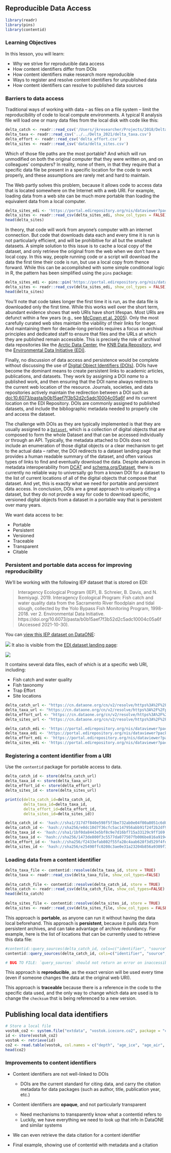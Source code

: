 ## Reproducible Data Access

```r
library(readr)
library(pins)
library(contentid)
```

### Learning Objectives

In this lesson, you will learn:

* Why we strive for reproducible data access
* How content identifiers differ from DOIs
* How content identifiers make research more reproducible
* Ways to register and resolve content identifiers for unpublished data
* How content identifiers can resolve to published data sources

### Barriers to data access

Traditional ways of working with data -- as files on a file system -- limit the 
reproducibility of code to local compute environments. A typical R analysis file will load one or many data files from the local disk with code like this:

```r
delta_catch <- readr::read_csv('/Users/jkresearcher/Projects/2018/Delta_Analysis/delta_catch.csv')
delta_taxa <- readr::read_csv('../../Delta_2021/delta_taxa.csv')
delta_effort <- readr::read_csv('delta_effort.csv')
delta_sites <- readr::read_csv('data/delta_sites.csv')
```

Which of those file paths are the most portable? And which will run unmodified on both the original computer that they were written on, and on colleagues' computers? In reality, none of them, in that they require that a specific data file be present in a specific location for the code to work properly, and these assumptions are rarely met and hard to maintain.

The Web partly solves this problem, because it allows code to access data that is located somewhere on the Internet with a web URI. For example, loading data from a web site can be much more portable than loading the equivalent data from a local computer.

```r
delta_sites_edi <- 'https://portal.edirepository.org/nis/dataviewer?packageid=edi.233.2&entityid=6a82451e84be1fe82c9821f30ffc2d7d'
delta_sites <- readr::read_csv(delta_sites_edi, show_col_types = FALSE)
head(delta_sites)
```
In theory, that code will work from anyone's computer with an internet connection. But code that downloads data each and every time it is run is not particularly efficient, and will be prohibitive for all but the smallest datasets. A simple solution to this issue is to cache a local copy of the dataset, and only retrieve the original from the web when we don't have a local copy. In this way, people running code or a script will download the data the first time their code is run, but use a local copy from thence forward. While this can be accomplished with some simple conditional logic in R, the pattern has been simplified using the `pins` package:

```r
delta_sites_edi <- pins::pin('https://portal.edirepository.org/nis/dataviewer?packageid=edi.233.2&entityid=6a82451e84be1fe82c9821f30ffc2d7d')
delta_sites <- readr::read_csv(delta_sites_edi, show_col_types = FALSE)
head(delta_sites)
```

You'll note that code takes longer the first time it is run, as the data file is downloaded only the first time. While this works well over the short term, abundant evidence shows that web URIs have short lifespan. Most URIs are defunct within a few years (e.g., see [McCown et al. 2005](http://arxiv.org/abs/cs/0511077)). Only the most carefully curated web sites maintain the viability of their links for longer. And maintaining them for decade-long periods requires a focus on archival principles and dedicated staff to ensure that files and the URLs at which they are published remain accessible. This is precisely the role of archival data repositories like the [Arctic Data Center](https://arcticdata.io), the [KNB Data Repository](https://knb.ecoinformatics.org), and the [Environmental Data Initiative (EDI)](https://portal.edirepository.org).

Finally, no discussion of data access and persistence would be complete without discussing the use of [Digital Object Identifiers (DOIs)](https://datacite.org). DOIs have become the dominant means to create persistent links to academic articles, publications, and datasets. They work by assigning a DOI *name* to a published work, and then ensuring that the DOI name always redirects to the current web location of the resource. Journals, societies, and data repositories actively maintain the redirection between a DOI such as [doi:10.6073/pasta/b0b15aef7f3b52d2c5adc10004c05a6f](https://doi.org/10.6073/pasta/b0b15aef7f3b52d2c5adc10004c05a6f) and its current location on the EDI Repository. DOIs are commonly assigned to published datasets, and include the bibliographic metadata needed to properly cite and access the dataset.

The challenge with DOIs as they are typically implemented is that they are usually assigned to a [`Dataset`](https://www.w3.org/TR/vocab-dcat-3/#Class:Dataset), which is a collection of digital objects that are composed to form the whole Dataset and that can be accessed individually or through an API. Typically, the metadata attached to DOIs does not include an enumeration of those digital objects or a clear mechanism to get to the actual data -- rather, the DOI redirects to a dataset landing page that provides a human readable summary of the dataset, and often various types of links to find and eventually download the data. Despite advances in metadata interoperability from [DCAT](https://www.w3.org/TR/vocab-dcat-3/#Class:Dataset) and [schema.org/Dataset](https://schema.org/Dataset), there is currently no reliable way to universally go from a known DOI for a dataset to the list of current locations of all of the digital objects that compose that dataset. And yet, this is exactly what we need for portable and persistent data access. In conclusion, DOIs are a great approach to uniquely citing a dataset, but they do not provde a way for code to download specific, versioned digital objects from a dataset in a portable way that is persistent over many years.

We want data access to be:

- Portable
- Persistent
- Versioned
- Traceable
- Transparent
- Citable

### Persistent and portable data access for improving reproducibility

We'll be working with the following IEP dataset that is stored on EDI:

> Interagency Ecological Program (IEP), B. Schreier, B. Davis, and N. Ikemiyagi. 2019. Interagency Ecological Program: Fish catch and water quality data from the Sacramento River floodplain and tidal slough, collected by the Yolo Bypass Fish Monitoring Program, 1998-2018. ver 2. Environmental Data Initiative. https://doi.org/10.6073/pasta/b0b15aef7f3b52d2c5adc10004c05a6f (Accessed 2021-10-30).

You can [view this IEP dataset on DataONE](https://search.dataone.org/view/https%3A%2F%2Fpasta.lternet.edu%2Fpackage%2Fmetadata%2Feml%2Fedi%2F233%2F2):

![](images/contentid-dataset.png)
It also is visible from the [EDI dataset landing page](https://portal.edirepository.org/nis/mapbrowse?packageid=edi.233.2):

![](images/contentid-edi-landing-page.png)

It contains several data files, each of which is at a specific web URI, including:

- Fish catch and water quality
- Fish taxonomy
- Trap Effort
- Site locations

```r
delta_catch_url <- "https://cn.dataone.org/cn/v2/resolve/https%3A%2F%2Fpasta.lternet.edu%2Fpackage%2Fdata%2Feml%2Fedi%2F233%2F2%2F015e494911cf35c90089ced5a3127334"
delta_taxa_url <- "https://cn.dataone.org/cn/v2/resolve/https%3A%2F%2Fpasta.lternet.edu%2Fpackage%2Fdata%2Feml%2Fedi%2F233%2F2%2F0532048e856d4bd07deea11583b893dd"
delta_effort_url <- "https://cn.dataone.org/cn/v2/resolve/https%3A%2F%2Fpasta.lternet.edu%2Fpackage%2Fdata%2Feml%2Fedi%2F233%2F2%2Face1ef25f940866865d24109b7250955"
delta_sites_url <- "https://cn.dataone.org/cn/v2/resolve/https%3A%2F%2Fpasta.lternet.edu%2Fpackage%2Fdata%2Feml%2Fedi%2F233%2F2%2F6a82451e84be1fe82c9821f30ffc2d7d"
```

```r
delta_catch_edi <- 'https://portal.edirepository.org/nis/dataviewer?packageid=edi.233.2&entityid=015e494911cf35c90089ced5a3127334'
delta_taxa_edi <- 'https://portal.edirepository.org/nis/dataviewer?packageid=edi.233.2&entityid=0532048e856d4bd07deea11583b893dd'
delta_effort_edi <- 'https://portal.edirepository.org/nis/dataviewer?packageid=edi.233.2&entityid=ace1ef25f940866865d24109b7250955'
delta_sites_edi <- 'https://portal.edirepository.org/nis/dataviewer?packageid=edi.233.2&entityid=6a82451e84be1fe82c9821f30ffc2d7d'
```

### Registering a content identifier from a URI

Use the `contentid` package for portable access to data.

```r
delta_catch_id <- store(delta_catch_url)
delta_taxa_id <- store(delta_taxa_url)
delta_effort_id <- store(delta_effort_url)
delta_sites_id <- store(delta_sites_url)

print(c(delta_catch_id=delta_catch_id, 
        delta_taxa_id=delta_taxa_id,
        delta_effort_id=delta_effort_id, 
        delta_sites_id=delta_sites_id))
```
```r
delta_catch_id <- 'hash://sha1/317d7f840e598f5f3be732ab0e04f00a8051c6d0'
delta_catch_id <- 'hash://sha256/e0dc10d7f36cfc5ac147956abb91f24f2b2df9f914a004bbf1e85e7d9cf52f41'
delta_taxa_id <- 'hash://sha1/1bf0da8443e5bf8c9e7d16bf715a33129c9ff169'
delta_taxa_id <- 'hash://sha256/1473de800f3c5577da077507fb006be816a9194ddd417b1b98836be92eaea49d'
delta_effort_id <- 'hash://sha256/f2433efab802f55fa28c4aab628f3d529f4fdaf530bbc5c3a67ab92b5e8f71b2'
delta_sites_id <- 'hash://sha256/e25498ffc0208c3ae0e31a23204b856a9309f32ced2c87c8abcdd6f5cef55a9b'
```

### Loading data from a content identifier

```r
delta_taxa_file <- contentid::resolve(delta_taxa_id, store = TRUE)
delta_taxa <- readr::read_csv(delta_taxa_file, show_col_types=FALSE)
 
delta_catch_file <- contentid::resolve(delta_catch_id, store = TRUE)
delta_catch <- readr::read_csv(delta_catch_file, show_col_types=FALSE)
head(delta_catch)
 
delta_sites_file <- contentid::resolve(delta_sites_id, store = TRUE)
delta_sites <- readr::read_csv(delta_sites_file, show_col_types = FALSE)
```

This approach is **portable**, as anyone can run it without having the data local beforehand.
This approach is **persistent**, because it pulls data from persistent archives, and can take advantage of archive redundancy. For example, here is the list of locations that can be currently used to retrieve this data file:

```r
#contentid::query_sources(delta_catch_id, cols=c("identifier", "source", "date", "status", "sha1", "sha256"), registries = content_dir())
contentid::query_sources(delta_catch_id, cols=c("identifier", "source", "date", "status", "sha1", "sha256"))

# BUG TO FILE: `query_sources` should not return an error on inaccessible repos -- it should skip them and produce a warning, so that the local repo will still work when disconnected from the internet
```

This approach is **reproducible**, as the exact version will be used every time (even if someone changes the data at the original web URI).

This approach is **traceable** because there is a reference in the code to the specific data used, and the only way to change which data are used is to change the `checksum` thst is being referenced to a new version.

## Publishing local data identifiers

```r
# Store a local file
vostok_co2 <- system.file("extdata", "vostok.icecore.co2", package = "contentid")
id <- store(vostok_co2)
vostok <- retrieve(id)
co2 <- read.table(vostok, col.names = c("depth", "age_ice", "age_air", "co2"), skip = 21)
head(co2)
```

### Improvements to content identifiers

- Content identifiers are not well-linked to DOIs
    - DOIs are the current standard for citing data, and carry the citation metadata for data packages (such as author, title, publication year, etc.)

- Content identifiers are **opaque**, and not particularly transparent
    - Need mechanisms to transparently know what a contentid refers to
    - Luckily, we have everything we need to look up that info in DataONE and similar systems
    
- We can even retrieve the data citation for a content identifier
    
- Final example, showing use of contentid with metadata and a citation

```r

```

